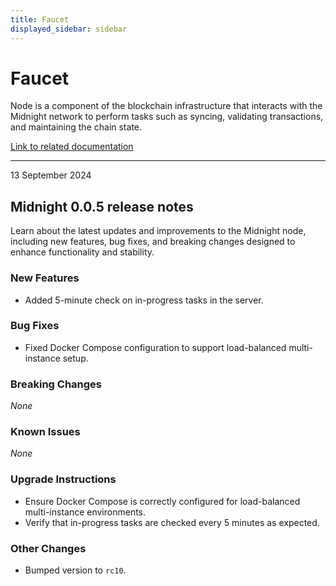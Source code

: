 ```yaml
---
title: Faucet
displayed_sidebar: sidebar
---
```


# Faucet

Node is a component of the blockchain infrastructure that interacts with the Midnight network to perform tasks such as syncing, validating transactions, and maintaining the chain state.

[Link to related documentation](../../develop/nodes-and-dapps/node-endpoints)

---

<div 
  style={{
    marginTop: '0',
    fontSize: '1rem',
    fontWeight: 'normal',
    marginBottom: '0.5rem'
  }}
>
  13 September 2024
</div>

## Midnight 0.0.5 release notes

Learn about the latest updates and improvements to the Midnight node, including new features, bug fixes, and breaking changes designed to enhance functionality and stability.

### New Features
- Added 5-minute check on in-progress tasks in the server.  

### Bug Fixes
- Fixed Docker Compose configuration to support load-balanced multi-instance setup.  

### Breaking Changes
_None_

### Known Issues
_None_

### Upgrade Instructions
- Ensure Docker Compose is correctly configured for load-balanced multi-instance environments.  
- Verify that in-progress tasks are checked every 5 minutes as expected.  

### Other Changes
- Bumped version to `rc10`.  
